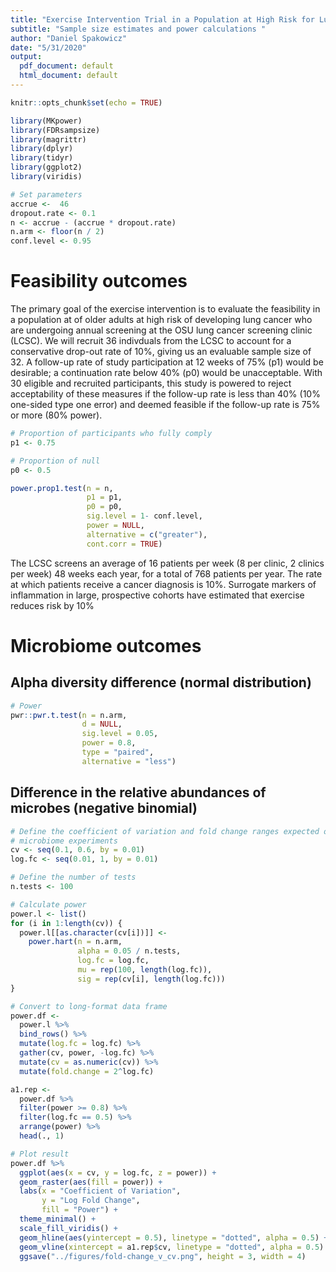 ```yaml
---
title: "Exercise Intervention Trial in a Population at High Risk for Lung Cancer"
subtitle: "Sample size estimates and power calculations "
author: "Daniel Spakowicz"
date: "5/31/2020"
output:
  pdf_document: default
  html_document: default
---
```


```r
knitr::opts_chunk$set(echo = TRUE)

library(MKpower)
library(FDRsampsize)
library(magrittr)
library(dplyr)
library(tidyr)
library(ggplot2)
library(viridis)
```

```r
# Set parameters
accrue <-  46
dropout.rate <- 0.1
n <- accrue - (accrue * dropout.rate)
n.arm <- floor(n / 2)
conf.level <- 0.95


```

# Feasibility outcomes

The primary goal of the exercise intervention is to evaluate the feasibility in a population at of older adults at high risk of developing lung cancer who are undergoing annual screening at the OSU lung cancer screening clinic (LCSC). We will recruit 36 indivduals from the LCSC to account for a conservative drop-out rate of 10%, giving us an evaluable sample size of 32. A follow-up rate of study participation at 12 weeks of 75% (p1) would be desirable; a continuation rate below 40% (p0) would be unacceptable. With 30 eligible and recruited participants, this study is powered to reject acceptability of these measures if the follow-up rate is less than 40% (10% one-sided type one error) and deemed feasible if the follow-up rate is 75% or more (80% power).

```r
# Proportion of participants who fully comply 
p1 <- 0.75 

# Proportion of null
p0 <- 0.5

power.prop1.test(n = n, 
                 p1 = p1, 
                 p0 = p0, 
                 sig.level = 1- conf.level,
                 power = NULL, 
                 alternative = c("greater"),
                 cont.corr = TRUE)

```

The LCSC screens an average of 16 patients per week (8 per clinic, 2 clinics per week) 48 weeks each year, for a total of 768 patients per year. The rate at which patients receive a cancer diagnosis is 10%. Surrogate markers of inflammation in large, prospective cohorts have estimated that exercise reduces risk by 10% 


# Microbiome outcomes

## Alpha diversity difference (normal distribution)

```r
# Power 
pwr::pwr.t.test(n = n.arm,
                d = NULL,
                sig.level = 0.05,
                power = 0.8,
                type = "paired",
                alternative = "less")
```

## Difference in the relative abundances of microbes (negative binomial)

```r
# Define the coefficient of variation and fold change ranges expected of 
# microbiome experiments
cv <- seq(0.1, 0.6, by = 0.01)
log.fc <- seq(0.01, 1, by = 0.01)

# Define the number of tests
n.tests <- 100

# Calculate power 
power.l <- list()
for (i in 1:length(cv)) {
  power.l[[as.character(cv[i])]] <- 
    power.hart(n = n.arm, 
               alpha = 0.05 / n.tests, 
               log.fc = log.fc,
               mu = rep(100, length(log.fc)), 
               sig = rep(cv[i], length(log.fc)))
}

# Convert to long-format data frame
power.df <- 
  power.l %>%
  bind_rows() %>%
  mutate(log.fc = log.fc) %>%
  gather(cv, power, -log.fc) %>%
  mutate(cv = as.numeric(cv)) %>%
  mutate(fold.change = 2^log.fc)

a1.rep <- 
  power.df %>%
  filter(power >= 0.8) %>%
  filter(log.fc == 0.5) %>%
  arrange(power) %>%
  head(., 1)

# Plot result
power.df %>%
  ggplot(aes(x = cv, y = log.fc, z = power)) +
  geom_raster(aes(fill = power)) +
  labs(x = "Coefficient of Variation",
       y = "Log Fold Change",
       fill = "Power") +
  theme_minimal() +
  scale_fill_viridis() +
  geom_hline(aes(yintercept = 0.5), linetype = "dotted", alpha = 0.5) +
  geom_vline(xintercept = a1.rep$cv, linetype = "dotted", alpha = 0.5)
  ggsave("../figures/fold-change_v_cv.png", height = 3, width = 4)

```



